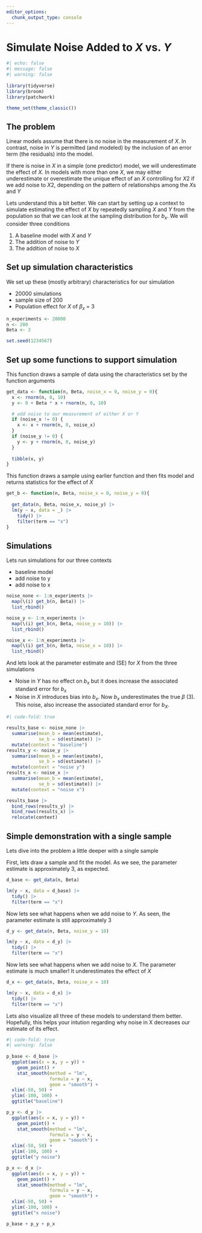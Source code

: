 ```yaml
---
editor_options: 
  chunk_output_type: console
---
```


# Simulate Noise Added to $X$ vs. $Y$ {.unnumbered}

```r
#| echo: false
#| message: false
#| warning: false
 
library(tidyverse)
library(broom)
library(patchwork)

theme_set(theme_classic()) 
```

## The problem

Linear models assume that there is no noise in the measurement of $X$.  In contrast, noise in $Y$ is permitted (and modeled) by the inclusion of an error term (the residuals) into the model.

If there is noise in $X$ in a simple (one predictor) model, we will underestimate the effect of $X$.  In models with more than one $X$, we may either underestimate or overestimate the unique effect of an $X$ controlling for $X2$ if we add noise to $X2$, depending on the pattern of relationships among the $X$s and $Y$

Lets understand this a bit better.  We can start by setting up a context to simulate estimating the effect of $X$ by repeatedly sampling $X$ and $Y$ from the population so that we can look at the sampling distribution for $b_x$.  We will consider three conditions

1. A baseline model with $X$ and $Y$
2. The addition of noise to $Y$
3. The addition of noise to $X$

## Set up simulation characteristics

We set up these (mostly arbitrary) characteristics for our simulation

- 20000 simulations
- sample size of 200
- Population effect for $X$ of $\beta_x$ = 3 
```r
n_experiments <- 20000
n <- 200
Beta <- 3 

set.seed(1234567)
```

## Set up some functions to support simulation

This function draws a sample of data using the characteristics set by the function arguments
```r
get_data <- function(n, Beta, noise_x = 0, noise_y = 0){
  x <- rnorm(n, 0, 10)
  y <- 0 + Beta * x + rnorm(n, 0, 10) 

  # add noise to our measurement of either X or Y  
  if (noise_x != 0) {
    x <- x + rnorm(n, 0, noise_x)
  }
  if (noise_y != 0) {
    y <- y + rnorm(n, 0, noise_y)
  }
  
  tibble(x, y) 
}
```

This function draws a sample using earlier function and then fits model and returns statistics for the effect of $X$
```r
get_b <- function(n, Beta, noise_x = 0, noise_y = 0){
  
  get_data(n, Beta, noise_x, noise_y) |> 
  lm(y ~ x, data = _) |> 
    tidy() |> 
    filter(term == "x") 
}
```

## Simulations 

Lets run simulations for our three contexts

- baseline model
- add noise to y
- add noise to x
```r
noise_none <- 1:n_experiments |> 
  map(\(i) get_b(n, Beta)) |>
  list_rbind()

noise_y <- 1:n_experiments |> 
  map(\(i) get_b(n, Beta, noise_y = 10)) |>
  list_rbind()

noise_x <- 1:n_experiments |> 
  map(\(i) get_b(n, Beta, noise_x = 10)) |>
  list_rbind()
```

And lets look at the parameter estimate and (SE) for $X$ from the three simulations

- Noise in $Y$ has no effect on $b_x$ but it does increase the associated standard error for $b_x$
- Noise in $X$ introduces bias into $b_x$.  Now $b_x$ underestimates the true $\beta$ (3).  This noise, also increase the associated standard error for $b_X$. 
```r
#| code-fold: true

results_base <- noise_none |> 
  summarise(mean_b = mean(estimate),
            se_b = sd(estimate)) |>
  mutate(context = "baseline")
results_y <- noise_y |> 
  summarise(mean_b = mean(estimate),
            se_b = sd(estimate)) |>
  mutate(context = "noise y")
results_x <- noise_x |> 
  summarise(mean_b = mean(estimate),
            se_b = sd(estimate)) |>
  mutate(context = "noise x")

results_base |> 
  bind_rows(results_y) |> 
  bind_rows(results_x) |> 
  relocate(context)
```

## Simple demonstration with a single sample

Lets dive into the problem a little deeper with a single sample

First, lets draw a sample and fit the model.  As we see, the parameter estimate is approximately 3, as expected.

```r
d_base <- get_data(n, Beta)

lm(y ~ x, data = d_base) |> 
  tidy() |> 
  filter(term == "x")
```

Now lets see what happens when we add noise to $Y$.  As seen, the parameter estimate is still approximately 3 
```r
d_y <- get_data(n, Beta, noise_y = 10)

lm(y ~ x, data = d_y) |> 
  tidy() |> 
  filter(term == "x")
```

Now lets see what happens when we add noise to $X$.  The parameter estimate is much smaller!  It underestimates the effect of $X$
```r
d_x <- get_data(n, Beta, noise_x = 10)

lm(y ~ x, data = d_x) |> 
  tidy() |> 
  filter(term == "x")
```

Lets also visualize all three of these models to understand them better.  Hopefully, this helps your intution regarding why noise in X decreases our estimate of its effect.

```r
#| code-fold: true
#| warning: false
 
p_base <- d_base |> 
  ggplot(aes(x = x, y = y)) +
    geom_point() +
    stat_smooth(method = "lm", 
                formula = y ~ x, 
                geom = "smooth") +
  xlim(-50, 50) +
  ylim(-100, 100) +
  ggtitle("baseline")

p_y <- d_y |> 
  ggplot(aes(x = x, y = y)) +
    geom_point() +                                      
    stat_smooth(method = "lm", 
                formula = y ~ x, 
                geom = "smooth") +
  xlim(-50, 50) +
  ylim(-100, 100) + 
  ggtitle("y noise")

p_x <- d_x |> 
  ggplot(aes(x = x, y = y)) +
    geom_point() +
    stat_smooth(method = "lm", 
                formula = y ~ x, 
                geom = "smooth") +
  xlim(-50, 50) +
  ylim(-100, 100) +
  ggtitle("x noise")

p_base + p_y + p_x
```